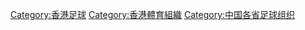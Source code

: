 [[Category:香港足球|Category:香港足球]]
[[Category:香港體育組織|Category:香港體育組織]]
[[Category:中国各省足球组织|Category:中国各省足球组织]]
